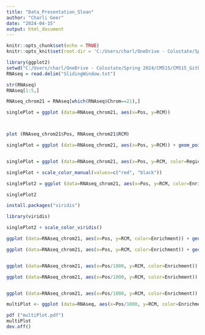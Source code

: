 ```yaml
---
title: "Data_Presentation_Sloan"
author: "Charli Geer"
date: "2024-04-15"
output: html_document
---
```


```r
knitr::opts_chunk$set(echo = TRUE)
knitr::opts_knit$set(root.dir = 'C:/Users/charl/OneDrive - Colostate/Spring 2024/CM515/CM515_Github/CM515-course-2024/modules/13_Presenting_Data')
```

```r
library(ggplot2)
setwd("C:/Users/charl/OneDrive - Colostate/Spring 2024/CM515/CM515_Github/CM515-course-2024/modules/13_Presenting_Data")
RNAseq = read.delim("SlidingWindow.txt")

str(RNAseq)
RNAseq[1:5,]

RNAseq_chrom21 = RNAseq[which(RNAseq$Chrom==21),]

singlePlot = ggplot (data=RNAseq_chrom21, aes(x=Pos, y=RCM))



plot (RNAseq_chrom21$Pos, RNAseq_chrom21$RCM)

singlePlot = ggplot (data=RNAseq_chrom21, aes(x=Pos, y=RCM)) + geom_point()


singlePlot = ggplot (data=RNAseq_chrom21, aes(x=Pos, y=RCM, color=Region)) + geom_point()

singlePlot + scale_color_manual(values=c("red", "black"))

singlePlot2 = ggplot (data=RNAseq_chrom21, aes(x=Pos, y=RCM, color=Enrichment)) + geom_point()

singlePlot2

install.packages("viridis")

library(viridis)

singlePlot2 + scale_color_viridis()

ggplot (data=RNAseq_chrom21, aes(x=Pos, y=RCM, color=Enrichment)) + geom_point() + scale_color_viridis() + scale_y_log10()

ggplot (data=RNAseq_chrom21, aes(x=Pos, y=RCM, color=Enrichment)) + geom_point() + scale_color_viridis() + scale_y_log10() + xlab("Nucleotide Position") + ylab("Read Count Per Million")


ggplot (data=RNAseq_chrom21, aes(x=Pos/1000, y=RCM, color=Enrichment)) + geom_point() + scale_color_viridis() + scale_y_log10() + xlab("Nucleotide Position (kb)") + ylab("Read Count Per Million")

ggplot (data=RNAseq_chrom21, aes(x=Pos/1000, y=RCM, color=Enrichment)) + geom_point(size=0.5) + scale_color_viridis() + scale_y_log10() + xlab("Nucleotide Position (kb)") + ylab("Read Count Per Million")


ggplot (data=RNAseq_chrom21, aes(x=Pos/1000, y=RCM, color=Enrichment)) + geom_point(size=0.5) + scale_color_viridis() + scale_y_log10() + xlab("Nucleotide Position (kb)") + ylab("Read Count Per Million") + theme_bw()

multiPlot <- ggplot (data=RNAseq, aes(x=Pos/1000, y=RCM, color=Enrichment)) + geom_point(size=0.5) + scale_color_viridis() + scale_y_log10() + xlab("Nucleotide Position (kb)") + ylab("Read Count Per Million") + theme_bw() + scale_x_continuous (breaks=c(0,75,150)) + facet_wrap(~Chrom, nrow=7) 

```

```r
pdf ("multiPlot.pdf")  
multiPlot  
dev.off()

```

